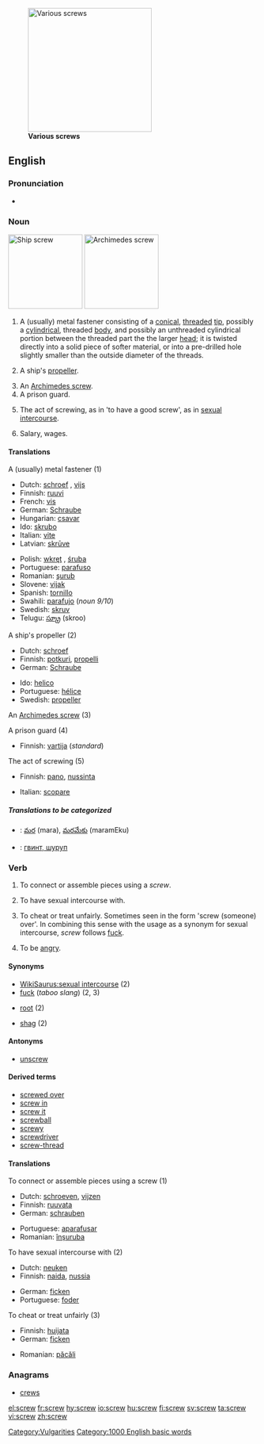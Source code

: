 [[Image:Screws.jpg|thumb|right|250px|'''Various screws''']]
==English==

===Pronunciation===
*{{audio|en-us-screw.ogg|Audio (US)}}

===Noun===
{{en-noun}}
[[Image:Screw-Konpira.jpg|thumb|right|150px|'''Ship screw''']]
[[Image:Archimedes' screw.jpg|thumb|right|150px|'''Archimedes screw''']]
# A (usually) metal fastener consisting of a [[conical]], [[threaded]] [[tip]], possibly a [[cylindrical]], threaded [[body]], and possibly an unthreaded cylindrical portion between the threaded part the the larger [[head]]; it is twisted directly into a solid piece of softer material, or into a pre-drilled hole slightly smaller than the outside diameter of the threads.
# {{nautical}} A ship's [[propeller]].
# An [[Archimedes screw]].
# A prison guard.
# {{vulgar}} The act of screwing, as in 'to have a good screw', as in [[sexual intercourse]].
# {{slang}} Salary, wages.

====Translations====
;A (usually) metal fastener (1)
{{top}}
*Dutch: [[schroef]] {{f}}, [[vijs]]
*Finnish: [[ruuvi]]
*French: [[vis]] {{f}}
*German: [[Schraube]] {{f}}
*Hungarian: [[csavar]]
*Ido: [[skrubo]]
*Italian: [[vite]] {{f}}
*Latvian: [[skrūve]] {{f}}
{{mid}}
*Polish: [[wkręt]] {{m}}, [[śruba]] {{f}}
*Portuguese: [[parafuso]] {{m}}
*Romanian: [[şurub]] {{n}}
*Slovene: [[vijak]] {{m}}
*Spanish: [[tornillo]] {{m}}
*Swahili: [[parafujo]] (''noun 9/10'')
*Swedish: [[skruv]] {{c}}
*Telugu: [[స్క్రూ]] (skroo)
{{bottom}}

;A ship's propeller (2)
{{top}}
*Dutch: [[schroef]] {{f}}
*Finnish: [[potkuri]], [[propelli]]
*German: [[Schraube]] {{f}}
{{mid}}
*Ido: [[helico]]
*Portuguese: [[hélice]] {{f}}
*Swedish: [[propeller]] {{c}}
{{bottom}}


;An [[Archimedes screw]] (3)
{{top}}
{{mid}}
{{bottom}}

;A prison guard (4)
{{top}}
*Finnish: [[vartija]] (''standard'')
{{mid}}
{{bottom}}

;The act of screwing (5)
{{top}}
*Finnish: [[pano#Finnish|pano]], [[nussinta]]
{{mid}}
*Italian: [[scopare]] {{v}}
{{bottom}}

=====Translations to be categorized=====
{{checktrans}}

*{{ttbc|Telugu}}: [[మర]] (mara), [[మరమేకు]] (maramEku)
*{{ttbc|Ukrainian}}: [[гвинт, шуруп]]

===Verb===
{{en-verb}}

# {{transitive}} To connect or assemble pieces using a ''screw''.
# {{transitive}} {{vulgar}} {{slang}} To have sexual intercourse with.
# {{transitive}} {{slang}} To cheat or treat unfairly. Sometimes seen in the form 'screw (someone) over'. In combining this sense with the usage as a synonym for sexual intercourse, ''screw'' follows [[fuck]].
# {{intransitive}} {{slang}} To be [[angry]].

====Synonyms====
*[[WikiSaurus:sexual intercourse]] (2)
*[[fuck]] (''taboo slang'') (2, 3)
*{{AU}} [[root]] (2)
*{{UK}} [[shag]] (2)

====Antonyms====
*[[unscrew]]

====Derived terms====
*[[screwed over]]
*[[screw in]]
*[[screw it]]
*[[screwball]]
*[[screwy]]
*[[screwdriver]]
*[[screw-thread]]

====Translations====
;To connect or assemble pieces using a screw (1)
{{top}}
*Dutch: [[schroeven]], [[vijzen]]
*Finnish: [[ruuvata]]
*German: [[schrauben]]
{{mid}}
*Portuguese: [[aparafusar]]
*Romanian: [[înşuruba]]
{{bottom}}

;To have sexual intercourse with (2)
{{top}}
*Dutch: [[neuken]]
*Finnish: [[naida]], [[nussia]]
{{mid}}
*German: [[ficken]]
*Portuguese: [[foder]]
{{bottom}}

;To cheat or treat unfairly (3)
{{top}}
*Finnish: [[huijata]]
*German: [[ficken]]
{{mid}}
*Romanian: [[păcăli]]
{{bottom}}

===Anagrams===
*[[crews]]

[[Category:Vulgarities]]
[[Category:1000 English basic words]]

[[el:screw]]
[[fr:screw]]
[[hy:screw]]
[[io:screw]]
[[hu:screw]]
[[fi:screw]]
[[sv:screw]]
[[ta:screw]]
[[vi:screw]]
[[zh:screw]]